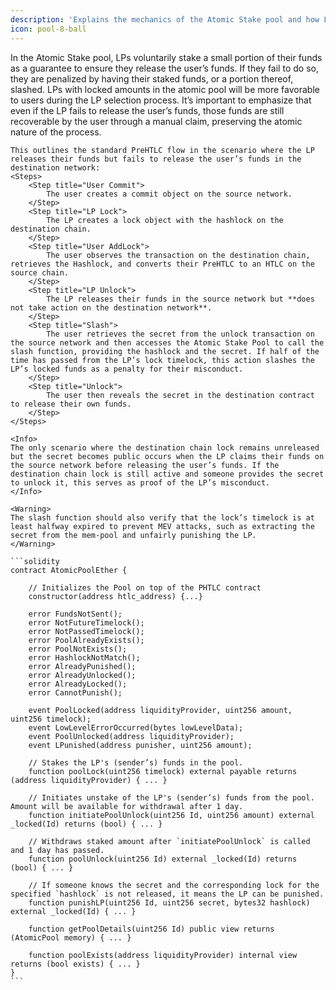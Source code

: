 ```yaml
---
description: 'Explains the mechanics of the Atomic Stake pool and how LPs get punished for misconduct'
icon: pool-8-ball
---
```


<Tabs>
  <Tab title="Overview">
    In the Atomic Stake pool, LPs voluntarily stake a small portion of their funds as a guarantee to ensure they release the user’s funds. If they fail to do so, they are penalized by having their staked funds, or a portion thereof, slashed. LPs with locked amounts in the atomic pool will be more favorable to users during the LP selection process.
    It’s important to emphasize that even if the LP fails to release the user’s funds, those funds are still recoverable by the user through a manual claim, preserving the atomic nature of the process. 
    
    This outlines the standard PreHTLC flow in the scenario where the LP releases their funds but fails to release the user’s funds in the destination network:
    <Steps>
        <Step title="User Commit">
            The user creates a commit object on the source network.
        </Step>
        <Step title="LP Lock">
            The LP creates a lock object with the hashlock on the destination chain.
        </Step>
        <Step title="User AddLock">
            The user observes the transaction on the destination chain, retrieves the Hashlock, and converts their PreHTLC to an HTLC on the source chain.
        </Step>
        <Step title="LP Unlock">
            The LP releases their funds in the source network but **does not take action on the destination network**.
        </Step>
        <Step title="Slash">
            The user retrieves the secret from the unlock transaction on the source network and then accesses the Atomic Stake Pool to call the slash function, providing the hashlock and the secret. If half of the time has passed from the LP’s lock timelock, this action slashes the LP’s locked funds as a penalty for their misconduct.
        </Step>
        <Step title="Unlock">
            The user then reveals the secret in the destination contract to release their own funds.
        </Step>
    </Steps>

    <Info>
    The only scenario where the destination chain lock remains unreleased but the secret becomes public occurs when the LP claims their funds on the source network before releasing the user’s funds. If the destination chain lock is still active and someone provides the secret to unlock it, this serves as proof of the LP’s misconduct.
    </Info>

    <Warning>
    The slash function should also verify that the lock’s timelock is at least halfway expired to prevent MEV attacks, such as extracting the secret from the mem-pool and unfairly punishing the LP.
    </Warning>
  </Tab>
  <Tab title="Code">

    ```solidity
    contract AtomicPoolEther {
    
        // Initializes the Pool on top of the PHTLC contract
        constructor(address htlc_address) {...}

        error FundsNotSent();
        error NotFutureTimelock();
        error NotPassedTimelock();
        error PoolAlreadyExists();
        error PoolNotExists();
        error HashlockNotMatch();
        error AlreadyPunished();
        error AlreadyUnlocked();
        error AlreadyLocked();
        error CannotPunish();

        event PoolLocked(address liquidityProvider, uint256 amount, uint256 timelock);
        event LowLevelErrorOccurred(bytes lowLevelData);
        event PoolUnlocked(address liquidityProvider);
        event LPunished(address punisher, uint256 amount);

        // Stakes the LP's (sender’s) funds in the pool.
        function poolLock(uint256 timelock) external payable returns (address liquidityProvider) { ... }

        // Initiates unstake of the LP's (sender’s) funds from the pool. Amount will be available for withdrawal after 1 day.
        function initiatePoolUnlock(uint256 Id, uint256 amount) external _locked(Id) returns (bool) { ... }

        // Withdraws staked amount after `initiatePoolUnlock` is called and 1 day has passed.
        function poolUnlock(uint256 Id) external _locked(Id) returns (bool) { ... }

        // If someone knows the secret and the corresponding lock for the specified `hashlock` is not released, it means the LP can be punished.
        function punishLP(uint256 Id, uint256 secret, bytes32 hashlock) external _locked(Id) { ... }

        function getPoolDetails(uint256 Id) public view returns (AtomicPool memory) { ... }

        function poolExists(address liquidityProvider) internal view returns (bool exists) { ... }
    }
    ```
  </Tab>
</Tabs>



